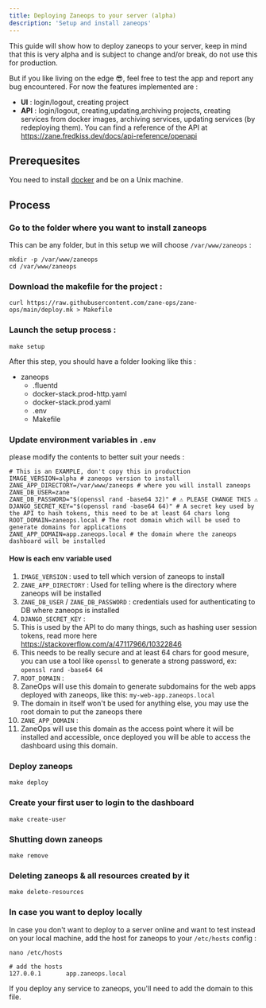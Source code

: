 ```yaml
---
title: Deploying Zaneops to your server (alpha)
description: 'Setup and install zaneops'
---
```


This guide will show how to deploy zaneops to your server, keep in mind that this is very alpha and is subject to change
and/or break, do not use this for production.

But if you like living on the edge 😎, feel free to test the app and report any bug encountered.
For now the features implemented are :

- **UI** : login/logout, creating project
- **API** : login/logout, creating,updating,archiving projects, creating services from docker images, archiving services,
updating services (by redeploying them). You can find a reference of the API
at https://zane.fredkiss.dev/docs/api-reference/openapi

## Prerequesites

You need to install [docker](https://docs.docker.com/engine/install/) and be on a Unix machine.

## Process

### Go to the folder where you want to install zaneops

This can be any folder, but in this setup we will choose `/var/www/zaneops` :

```shell
mkdir -p /var/www/zaneops 
cd /var/www/zaneops
```

### Download the makefile for the project :

```shell
curl https://raw.githubusercontent.com/zane-ops/zane-ops/main/deploy.mk > Makefile
```

### Launch the setup process :

```shell
make setup
```

After this step, you should have a folder looking like this :


<FileTree>

- zaneops
    - .fluentd
    - docker-stack.prod-http.yaml
    - docker-stack.prod.yaml
    - .env
    - Makefile

</FileTree>

### Update environment variables in `.env`

please modify the contents to better suit your needs :

```shell
# This is an EXAMPLE, don't copy this in production
IMAGE_VERSION=alpha # zaneops version to install
ZANE_APP_DIRECTORY=/var/www/zaneops # where you will install zaneops 
ZANE_DB_USER=zane
ZANE_DB_PASSWORD="$(openssl rand -base64 32)" # ⚠️ PLEASE CHANGE THIS ⚠️
DJANGO_SECRET_KEY="$(openssl rand -base64 64)" # A secret key used by the API to hash tokens, this need to be at least 64 chars long
ROOT_DOMAIN=zaneops.local # The root domain which will be used to generate domains for applications
ZANE_APP_DOMAIN=app.zaneops.local # the domain where the zaneops dashboard will be installed 
```

#### How is each env variable used

1. `IMAGE_VERSION` : used to tell which version of zaneops to install
2. `ZANE_APP_DIRECTORY` : Used for telling where is the directory where zaneops will be installed
3. `ZANE_DB_USER` / `ZANE_DB_PASSWORD` : credentials used for authenticating to DB where zaneops is installed
4. `DJANGO_SECRET_KEY` :
 1. This is used by the API to do many things, such as hashing user session tokens, read more
here  https://stackoverflow.com/a/47117966/10322846
 2. This needs to be really secure and at least 64 chars for good mesure, you can use a tool
like `openssl`
to generate a strong password, ex: `openssl rand -base64 64`
5. `ROOT_DOMAIN` :
 1. ZaneOps will use this domain to generate subdomains for the web apps deployed with zaneops, like
this: `my-web-app.zaneops.local`
 2. The domain in itself won't be used for anything else, you may use the root domain to put the zaneops there
6. `ZANE_APP_DOMAIN` :
 1. ZaneOps will use this domain as the access point where it will be installed and accessible, once deployed you
will be able to access the dashboard using this domain.

### Deploy zaneops

```shell
make deploy
```

### Create your first user to login to the dashboard

```shell
make create-user
```

### Shutting down zaneops

```shell
make remove
```

### Deleting zaneops & all resources created by it

```shell
make delete-resources
```

### In case you want to deploy locally

In case you don't want to deploy to a server online and want to test instead
on your local machine, add the host for zaneops to your `/etc/hosts` config :

```shell
nano /etc/hosts

# add the hosts
127.0.0.1       app.zaneops.local
```

If you deploy any service to zaneops, you'll need to add the domain to this file.